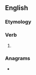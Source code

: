 ==English==

===Etymology===
{{suffix|en|arise|eth}}

===Verb===
{{head|en|verb form}}

# {{en-archaic third-person singular of|arise}}

===Anagrams===
* {{anagrams|en|a=aehirst|Heratis|Taheris|hastier|raiseth|sheriat}}
